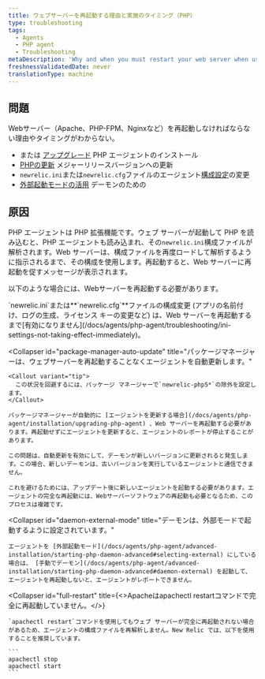 ```yaml
---
title: ウェブサーバーを再起動する理由と実施のタイミング（PHP）
type: troubleshooting
tags:
  - Agents
  - PHP agent
  - Troubleshooting
metaDescription: 'Why and when you must restart your web server when using the New Relic PHP agent, with links to detailed procedures and troubleshooting steps.'
freshnessValidatedDate: never
translationType: machine
---
```


## 問題

Webサーバー（Apache、PHP-FPM、Nginxなど）を再起動しなければならない理由やタイミングがわからない。

* [](/docs/agents/php-agent/installation/php-agent-installation-overview)または [アップグレード](/docs/agents/php-agent/installation/upgrading-php-agent) PHP エージェントのインストール
* [PHPの更新](/docs/agents/php-agent/troubleshooting/agent-stops-working-after-updating-php) メジャーリリースバージョンへの更新
* `newrelic.ini`または`newrelic.cfg`ファイルのエージェント[構成設定](/docs/agents/php-agent/configuration/php-agent-configuration)の変更
* [外部起動モードの活用](/docs/agents/php-agent/advanced-installation/starting-php-daemon-advanced#selecting-external) デーモンのための

## 原因

PHP エージェントは PHP 拡張機能です。ウェブ サーバーが起動して PHP を読み込むと、PHP エージェントも読み込まれ、その`newrelic.ini`構成ファイルが解析されます。Web サーバーは、構成ファイルを再度ロードして解析するように指示されるまで、その構成を使用します。再起動すると、Web サーバーに再起動を促すメッセージが表示されます。

以下のような場合には、Webサーバーを再起動する必要があります。

<CollapserGroup>
  <Collapser
    id="config"
    title="設定ファイルを変更します。"
  >
    `newrelic.ini`または**`newrelic.cfg`**ファイルの構成変更 (アプリの名前付け、ログの生成、ライセンス キーの変更など) は、Web サーバーを再起動するまで[有効になりません](/docs/agents/php-agent/troubleshooting/ini-settings-not-taking-effect-immediately)。
  </Collapser>

  <Collapser
    id="package-manager-auto-update"
    title="パッケージマネージャーは、ウェブサーバーを再起動することなくエージェントを自動更新します。"
  >
    <Callout variant="tip">
      この状況を回避するには、パッケージ マネージャーで`newrelic-php5*`の除外を設定します。
    </Callout>

    パッケージマネージャーが自動的に [エージェントを更新する場合](/docs/agents/php-agent/installation/upgrading-php-agent) 、Web サーバーを再起動する必要があります。再起動せずにエージェントを更新すると、エージェントのレポートが停止することがあります。

    この問題は、自動更新を有効にして、デーモンが新しいバージョンに更新されると発生します。この場合、新しいデーモンは、古いバージョンを実行しているエージェントと通信できません。

    これを避けるためには、アップデート後に新しいエージェントを起動する必要があります。エージェントの完全な再起動には、Webサーバーソフトウェアの再起動も必要となるため、このプロセスは複雑です。
  </Collapser>

  <Collapser
    id="daemon-external-mode"
    title="デーモンは、外部モードで起動するように設定されています。"
  >
    エージェントを [外部起動モード](/docs/agents/php-agent/advanced-installation/starting-php-daemon-advanced#selecting-external) にしている場合は、 [手動でデーモン](/docs/agents/php-agent/advanced-installation/starting-php-daemon-advanced#daemon-external) を起動して、エージェントを再起動しないと、エージェントがレポートできません。
  </Collapser>

  <Collapser
    id="full-restart"
    title={<>Apacheは<InlineCode>apachectl restart</InlineCode>コマンドで完全に再起動していません。</>}
  >
    `apachectl restart`コマンドを使用してもウェブ サーバーが完全に再起動されない場合があるため、エージェントの構成ファイルを再解析しません。New Relic では、以下を使用することを推奨しています。

    ```
    apachectl stop
    apachectl start
    ```
  </Collapser>
</CollapserGroup>